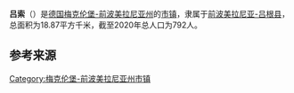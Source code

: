 {{noteTA|G1=德国地名|G2=Landkreis|G3=单位}}
{{Infobox settlement
| name = {{Nowrap|吕索}}
| native_name = {{lang|de|Lüssow}}
| settlement_type = {{GER}}[[市镇_(德国)|市镇]]
| image_skyline = 
| image_caption = 
| image_flag = 
| image_seal = 
| image_map = Lüssow in VR.svg
| map_caption = 吕索在前波美拉尼亚-吕根县的位置
| pushpin_map = Germany
| pushpin_relief = Relief Map of Germany.svg
| pushpin_label_position = left
| pushpin_map_caption = 吕索在德国的位置
| subdivision_type = 国家
| subdivision_name = {{GER}}
| subdivision_type1 = [[联邦州_(德国)|州]]
| subdivision_name1 = [[梅克伦堡-前波美拉尼亚州|梅克伦堡-前波美拉尼亚州]]
| subdivision_type2 = [[县_(德国)|县]]
| subdivision_name2 = [[前波美拉尼亚-吕根县|前波美拉尼亚-吕根县]]
| seat = Gartenstraße 13 b<br>18442 Niepars
| leader_party = [[无党籍|无党籍]]
| leader_title = [[市长|市长]]
| leader_name = Thomas Kamphues
| elevation_m = 8
| area_footnotes = 
| area_total_km2 = 18.87
| population_as_of = 2019年12月31日
| population_footnotes = 
| population_total = 792
| population_density_km2 = auto
| timezone = [[欧洲中部时间|CET]]
| utc_offset = +1
| timezone_DST = [[欧洲中部夏令时间|CEST]]
| utc_offset_DST = +2
| coordinates = {{coord|54|17|00|N|13|02|00|E|display=inline,title|region:DE_type:city}}
| postal_code_type = [[德国邮政编码列表|邮政编码]]
| postal_code = 18442
| registration_plate_type = [[德国车辆号牌|车辆号牌]]
| registration_plate = VR, GMN, NVP, RDG, RÜG
| blank_name = 
| blank_info = 
| website = {{url|www.gemeinde-luessow.de}}
| footnotes = 资料最后更新：{{date|2021-02-03|iso}}
}}

'''吕索'''（{{lang-de|Lüssow}}）是[[德国|德国]][[梅克伦堡-前波美拉尼亚州|梅克伦堡-前波美拉尼亚州]]的[[市镇_(德国)|市镇]]，隶属于[[前波美拉尼亚-吕根县|前波美拉尼亚-吕根县]]，总面积为18.87平方千米，截至2020年总人口为792人。

== 参考来源 ==
{{reflist}}

{{前波美拉尼亚-吕根县行政区划}}
{{Authority control}}
[[Category:梅克伦堡-前波美拉尼亚州市镇|Category:梅克伦堡-前波美拉尼亚州市镇]]